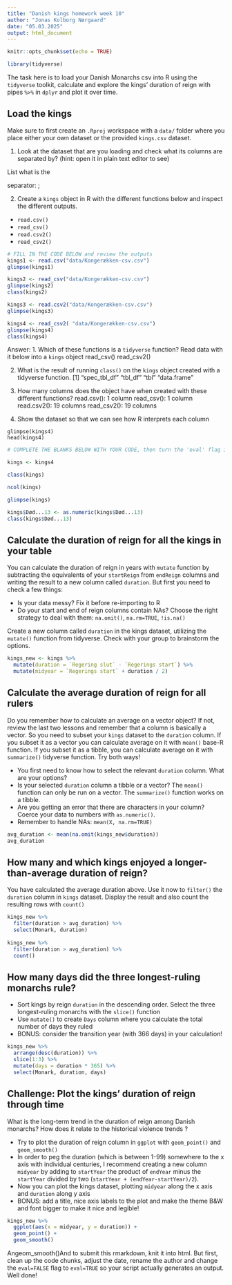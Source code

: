 ---
title: "Danish kings homework week 10"
author: "Jonas Kolborg Nørgaard"
date: "05.03.2025"
output: html_document
---

```{r setup, include=FALSE}
knitr::opts_chunk$set(echo = TRUE)
```

```{r library, echo=FALSE}
library(tidyverse)
```


The task here is to load your Danish Monarchs csv into R using the `tidyverse` toolkit, calculate and explore the kings' duration of reign with pipes `%>%` in `dplyr` and plot it over time.

## Load the kings

Make sure to first create an  `.Rproj` workspace with a `data/` folder where you place either your own dataset or the provided `kings.csv` dataset. 

1. Look at the dataset that are you loading and check what its columns are separated by? (hint: open it in plain text editor to see)

List what is the

separator: ;  

2. Create a `kings` object in R with the different functions below and inspect the different outputs.
-  `read.csv()`
-  `read_csv()`
-  `read.csv2()` 
-  `read_csv2()`
```{r eval=TRUE}
# FILL IN THE CODE BELOW and review the outputs
kings1 <- read.csv("data/Kongerækken-csv.csv")
glimpse(kings1)

kings2 <- read_csv("data/Kongerækken-csv.csv")
glimpse(kings2)
class(kings2)

kings3 <- read.csv2("data/Kongerækken-csv.csv")
glimpse(kings3)

kings4 <- read_csv2( "data/Kongerækken-csv.csv")
glimpse(kings4)
class(kings4)
```
Answer: 
1. Which of these functions is a `tidyverse` function? Read data with it below into a `kings` object
read_csv()
read_csv2()

2. What is the result of running `class()` on the `kings` object created with a tidyverse function.
[1] "spec_tbl_df" "tbl_df"      "tbl"         "data.frame"

3. How many columns does the object have when created with these different functions?
read.csv():   1 column
read_csv():   1 column
read.csv2():  19 columns
read_csv2():  19 columns

4. Show the dataset so that we can see how R interprets each column
```{reval=TRUE}
glimpse(kings4)
head(kings4)
```
  

```{r eval=TRUE}
# COMPLETE THE BLANKS BELOW WITH YOUR CODE, then turn the 'eval' flag in this chunk to TRUE.

kings <- kings4

class(kings)

ncol(kings)

glimpse(kings)

kings$Død...13 <- as.numeric(kings$Død...13)
class(kings$Død...13)
```


## Calculate the duration of reign for all the kings in your table
You can calculate the duration of reign in years with `mutate` function by subtracting the equivalents of your `startReign` from `endReign` columns and writing the result to a new column called `duration`. But first you need to check a few things:

* Is your data messy? Fix it before re-importing to R
* Do your start and end of reign columns contain NAs? Choose the right strategy to deal with them: `na.omit()`, `na.rm=TRUE`, `!is.na()`


Create a new column called  `duration` in the kings dataset, utilizing the `mutate()` function from tidyverse. Check with your group to brainstorm the options.

```{r}
kings_new <- kings %>% 
  mutate(duration = `Regering slut` - `Regerings start`) %>%
  mutate(midyear = `Regerings start` + duration / 2)
```

## Calculate the average duration of reign for all rulers
Do you remember how to calculate an average on a vector object? If not, review the last two lessons and remember that a column is basically a vector. So you need to subset your `kings` dataset to the `duration` column. If you subset it as a vector you can calculate average on it with `mean()` base-R function. If you subset it as a tibble, you can calculate average on it with `summarize()` tidyverse function. Try both ways!

* You first need to know how to select the relevant `duration` column. What are your options?
* Is your selected `duration` column a tibble or a vector? The `mean()` function can only be run on a vector. The `summarize()` function works on a tibble.
* Are you getting an error that there are characters in your column? Coerce your data to numbers with `as.numeric()`.
* Remember to handle NAs: `mean(X, na.rm=TRUE)`


```{r}
avg_duration <- mean(na.omit(kings_new$duration))
avg_duration
```

## How many and which kings enjoyed a longer-than-average duration of reign?

You have calculated the average duration above. Use it now to `filter()` the `duration` column in  `kings` dataset. Display the result and also  count the resulting rows with `count()`

```{r}
kings_new %>% 
  filter(duration > avg_duration) %>% 
  select(Monark, duration)
  
kings_new %>% 
  filter(duration > avg_duration) %>%
  count()
```


## How many days did the three longest-ruling monarchs rule? 

* Sort kings by reign `duration` in the descending order. Select the three longest-ruling monarchs with the `slice()` function
* Use `mutate()` to create `Days` column where you calculate the total number of days they ruled
* BONUS: consider the transition year (with 366 days) in your calculation!

```{r}
kings_new %>% 
  arrange(desc(duration)) %>% 
  slice(1:3) %>% 
  mutate(days = duration * 365) %>% 
  select(Monark, duration, days)
```


## Challenge: Plot the kings' duration of reign through time

What is the long-term trend in the duration of reign among Danish monarchs? How does it relate to the historical violence trends ? 

* Try to plot the duration of reign column in `ggplot` with `geom_point()` and  `geom_smooth()`
* In order to peg the duration (which is between 1-99) somewhere to the x axis with individual centuries, I recommend creating a new column `midyear` by adding to `startYear` the product of `endYear` minus the `startYear` divided by two (`startYear + (endYear-startYear)/2`).
* Now you can plot the kings dataset, plotting `midyear` along the x axis and `duration` along y axis
* BONUS: add a title, nice axis labels to the plot and make the theme B&W and font bigger to make it nice and legible!

```{r}
kings_new %>% 
  ggplot(aes(x = midyear, y = duration)) +
  geom_point() +
  geom_smooth()
```

Angeom_smooth()And to submit this rmarkdown, knit it into html. But first, clean up the code chunks, adjust the date, rename the author and change the `eval=FALSE` flag to `eval=TRUE` so your script actually generates an output.
Well done!


